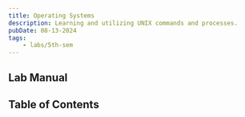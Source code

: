```yaml
---
title: Operating Systems
description: Learning and utilizing UNIX commands and processes.
pubDate: 08-13-2024
tags:
	- labs/5th-sem
---
```



## Lab Manual

<PDFCard
	title="OS Lab Manual"
	description="Distributed by Manipal Institute of Technology, Bengaluru."
	path="/files/os-lab-manual.pdf"
/>

## Table of Contents

<CardList collection="labs" path="os/" />
